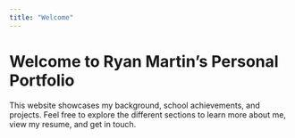 ```yaml
---
title: "Welcome"
---
```


# Welcome to Ryan Martin's Personal Portfolio

This website showcases my background, school achievements, and projects. Feel free to explore the different sections to learn more about me, view my resume, and get in touch.